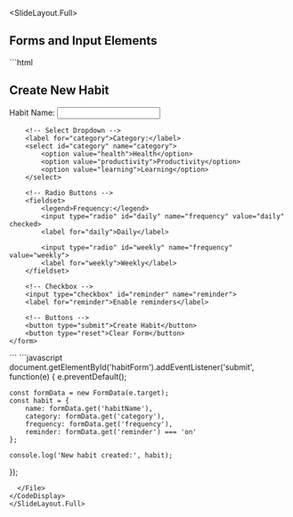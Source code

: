 
<SlideLayout.Full>
## Forms and Input Elements

<CodeDisplay >
  <File name="index.html">
```html
<!DOCTYPE html>
<html>
<head>
    <title>Form Elements</title>
</head>
<body>
    <h2>Create New Habit</h2>
    <form id="habitForm">
        <!-- Text Input -->
        <label for="habitName">Habit Name:</label>
        <input type="text" id="habitName" name="habitName" required>
        
        <!-- Select Dropdown -->
        <label for="category">Category:</label>
        <select id="category" name="category">
            <option value="health">Health</option>
            <option value="productivity">Productivity</option>
            <option value="learning">Learning</option>
        </select>
        
        <!-- Radio Buttons -->
        <fieldset>
            <legend>Frequency:</legend>
            <input type="radio" id="daily" name="frequency" value="daily" checked>
            <label for="daily">Daily</label>
            
            <input type="radio" id="weekly" name="frequency" value="weekly">
            <label for="weekly">Weekly</label>
        </fieldset>
        
        <!-- Checkbox -->
        <input type="checkbox" id="reminder" name="reminder">
        <label for="reminder">Enable reminders</label>
        
        <!-- Buttons -->
        <button type="submit">Create Habit</button>
        <button type="reset">Clear Form</button>
    </form>
</body>
</html>
```
  </File>
  <File name="app.js">
```javascript
document.getElementById('habitForm').addEventListener('submit', function(e) {
    e.preventDefault();
    
    const formData = new FormData(e.target);
    const habit = {
        name: formData.get('habitName'),
        category: formData.get('category'),
        frequency: formData.get('frequency'),
        reminder: formData.get('reminder') === 'on'
    };
    
    console.log('New habit created:', habit);
});
```
  </File>
</CodeDisplay>
</SlideLayout.Full>